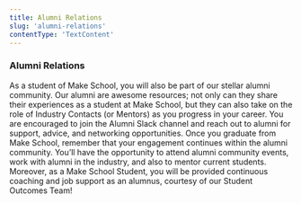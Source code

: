 ```yaml
---
title: Alumni Relations
slug: 'alumni-relations'
contentType: 'TextContent'
---
```


### Alumni Relations

As a student of Make School, you will also be part of our stellar alumni community. Our alumni are
awesome resources; not only can they share their experiences as a student at Make School, but they
can also take on the role of Industry Contacts (or Mentors) as you progress in your career. You are
encouraged to join the Alumni Slack channel and reach out to alumni for support, advice, and
networking opportunities. Once you graduate from Make School, remember that your engagement
continues within the alumni community. You’ll have the opportunity to attend alumni community
events, work with alumni in the industry, and also to mentor current students. Moreover, as a Make
School Student, you will be provided continuous coaching and job support as an alumnus, courtesy of
our Student Outcomes Team!
